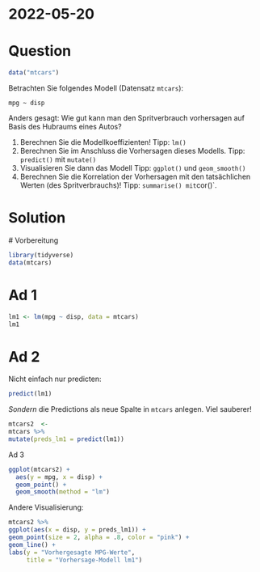 # 2022-05-20





Question
========
  
  ```r
data("mtcars")
```


Betrachten Sie folgendes Modell (Datensatz `mtcars`):
  
  `mpg ~ disp`

Anders gesagt: Wie gut kann man den Spritverbrauch vorhersagen auf Basis des Hubraums eines Autos?
  
  1. Berechnen Sie die Modellkoeffizienten! Tipp: `lm()`
2. Berechnen Sie im Anschluss die Vorhersagen dieses Modells. Tipp: `predict()` mit `mutate()`
3. Visualisieren Sie dann das Modell Tipp: `ggplot()` und `geom_smooth()`
4. Berechnen Sie die Korrelation der Vorhersagen mit den tatsächlichen Werten (des Spritverbrauchs)! Tipp: `summarise() mit `cor()`.


Solution
========
  
  # Vorbereitung
  
  ```r
library(tidyverse)
data(mtcars)
```


# Ad 1

```r
lm1 <- lm(mpg ~ disp, data = mtcars)
lm1
```


# Ad 2

Nicht einfach nur predicten:
  
  ```r
predict(lm1)
```

*Sondern* die Predictions als neue Spalte in `mtcars` anlegen. Viel sauberer!
  
  ```r
mtcars2  <- 
  mtcars %>% 
  mutate(preds_lm1 = predict(lm1))
```




Ad 3

```r
ggplot(mtcars2) +
  aes(y = mpg, x = disp) +
  geom_point() +
  geom_smooth(method = "lm")
```

Andere Visualisierung:
  
  ```r
mtcars2 %>% 
  ggplot(aes(x = disp, y = preds_lm1)) +
  geom_point(size = 2, alpha = .8, color = "pink") +
  geom_line() +
  labs(y = "Vorhergesagte MPG-Werte",
       title = "Vorhersage-Modell lm1")
```



